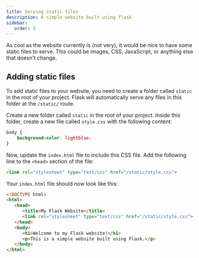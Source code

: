 ```yaml
---
title: Serving static files
description: A simple website built using flask
sidebar:
   order: 5
---
```


As cool as the website currently is (not very), it would be nice to have some static files to serve. This could be images, CSS, JavaScript, or anything else that doesn't change.

## Adding static files

To add static files to your website, you need to create a folder called `static` in the root of your project. Flask will automatically serve any files in this folder at the `/static/` route.

Create a new folder called `static` in the root of your project. Inside this folder, create a new file called `style.css` with the following content:

```css
body {
    background-color: lightblue;
}
```

Now, update the `index.html` file to include this CSS file. Add the following line to the `<head>` section of the file:

```html
<link rel="stylesheet" type="text/css" href="/static/style.css">
```

Your `index.html` file should now look like this:

```html
<!DOCTYPE html>
<html>
   <head>
      <title>My Flask Website</title>
      <link rel="stylesheet" type="text/css" href="/static/style.css">
   </head>
   <body>
      <h1>Welcome to my Flask website!</h1>
      <p>This is a simple website built using Flask.</p>
   </body>
</html>
```